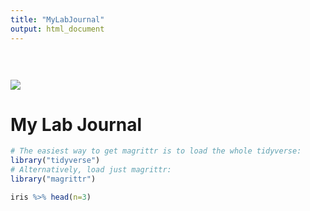 ```yaml
---
title: "MyLabJournal"
output: html_document
---
```


<div style="padding-top: 30px;"></div>

![](images/logo.png)

# **My Lab Journal**



```r
# The easiest way to get magrittr is to load the whole tidyverse:
library("tidyverse")
# Alternatively, load just magrittr:
library("magrittr")

iris %>% head(n=3)
```